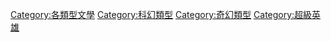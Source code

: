 [[Category:各類型文學|Category:各類型文學]]
[[Category:科幻類型|Category:科幻類型]]
[[Category:奇幻類型|Category:奇幻類型]]
[[Category:超級英雄|Category:超級英雄]]